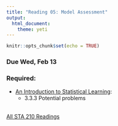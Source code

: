 ```yaml
---
title: "Reading 05: Model Assessment"
output: 
  html_document: 
    theme: yeti
---
```


```r
knitr::opts_chunk$set(echo = TRUE)
```

### Due Wed, Feb 13

### Required:

- [An Introduction to Statistical Learning](http://www-bcf.usc.edu/~gareth/ISL/ISLR%20Seventh%20Printing.pdf):
    - 3.3.3 Potential problems 
<br>
<br>

[All STA 210 Readings](https://www2.stat.duke.edu/courses/Spring19/sta210.001/reading/readings.html)